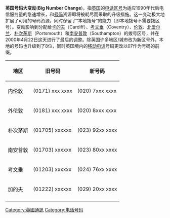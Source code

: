 '''英国号码大变动'''('''Big Number Change''')，指[[英国|英国]]的[[电话区号|电话区号]]为适应1990年代后电信服务量的急速增长，和[[电话号码|号码]]资源即将被耗尽而采取的升级措施。这一变动极大地扩展了可用的号码资源，同时保留了“本地拨号”的能力（即本地拨号不需要拨区号）。变动影响到分配给[[卡的夫|卡的夫]]（Cardiff）、[[考文垂|考文垂]]（Coventry）、[[伦敦|伦敦]]、[[北爱尔兰|北爱尔兰]]、[[朴次茅斯|朴次茅斯]]（Portsmouth）和[[南安普敦|南安普敦]]（Southampton）的拨号区号，并在2000年4月22日这天进行了最后的调整。除英国许多地区/城市改为新区号外，本地的号码也升级到了8位，同时英国境内的[[移动电话|移动电话]]号码更改以07作为号码的前缀。

{| class=wikitable
|-
!地区!!旧号码!!新号码
|-
|内伦敦||(0171) xxx xxxx||(020) 7xxx xxxx 
|-
|外伦敦||(0181) xxx xxxx||(020) 8xxx xxxx 
|-
|朴次茅斯||(01705) xxxxxx||(023) 92xx xxxx 
|-
|南安普敦||(01703) xxxxxx||(023) 80xx xxxx 
|-
|考文垂||(01203) xxxxxx||(024) 76xx xxxx 
|-
|加的夫||(01222) xxxxxx||(029) 20xx xxxx 
|-
|}

{{Tele-stub}}

[[Category:英國通訊|Category:英國通訊]]
[[Category:电话号码|Category:电话号码]]